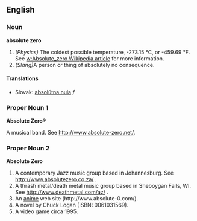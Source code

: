 ==English==

===Noun===
'''absolute zero'''

#''(Physics)'' The coldest possible temperature, -273.15 °C, or -459.69 °F.  See [[w:Absolute_zero Wikipedia article]] for more information.
# ''(Slang)''A person or thing of absolutely no consequence.

==== Translations ====
*Slovak: [[absolútna nula]] ''f''

===Proper Noun 1===
'''Absolute Zero®'''

A musical band.  See http://www.absolute-zero.net/.

===Proper Noun 2===
'''Absolute Zero'''
# A contemporary Jazz music group based in Johannesburg.  See http://www.absolutezero.co.za/ .
# A thrash metal/death metal music group based in Sheboygan Falls, WI.  See http://www.deathmetal.com/az/ .
# An [[anime]] web site (http://www.absolute-0.com/).
# A novel by Chuck Logan (ISBN: 0061031569).
# A video game circa 1995.